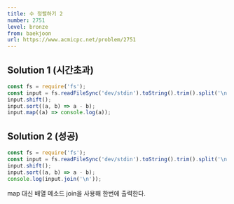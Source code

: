 ```yaml
---
title: 수 정렬하기 2
number: 2751
level: bronze
from: baekjoon
url: https://www.acmicpc.net/problem/2751
---
```


## Solution 1 (시간초과)

```js
const fs = require('fs');
const input = fs.readFileSync('dev/stdin').toString().trim().split('\n').map(Number);
input.shift();
input.sort((a, b) => a - b);
input.map((a) => console.log(a));
```

## Solution 2 (성공)

```js
const fs = require('fs');
const input = fs.readFileSync('dev/stdin').toString().trim().split('\n').map(Number);
input.shift();
input.sort((a, b) => a - b);
console.log(input.join('\n'));
```

map 대신 배열 메소드 join을 사용해 한번에 출력한다.
